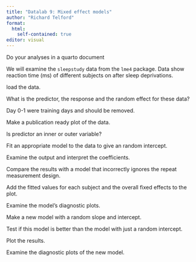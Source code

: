 ```yaml
---
title: "Datalab 9: Mixed effect models"
author: "Richard Telford"
format: 
  html:
    self-contained: true
editor: visual
---
```



Do your analyses in a quarto document

We will examine the `sleepstudy` data from the `lme4` package.
Data show reaction time (ms) of different subjects on after sleep deprivations.

load the data.

What is the predictor, the response and the random effect for these data?

Day 0-1 were training days and should be removed.

Make a publication ready plot of the data.

Is predictor an inner or outer variable?

Fit an appropriate model to the data to give an random intercept.

Examine the output and interpret the coefficients.

Compare the results with a model that incorrectly ignores the repeat measurement design.

Add the fitted values for each subject and the overall fixed effects to the plot.

Examine the model's diagnostic plots.

Make a new model with a random slope and intercept.

Test if this model is better than the model with just a random intercept.

Plot the results.

Examine the diagnostic plots of the new model.
